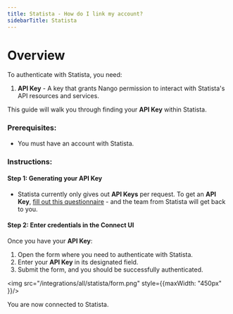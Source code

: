 ```yaml
---
title: Statista - How do I link my account?
sidebarTitle: Statista
---
```



# Overview

To authenticate with Statista, you need:
1. **API Key** - A key that grants Nango permission to interact with Statista's API resources and services.

This guide will walk you through finding your **API Key** within Statista.

### Prerequisites:

- You must have an account with Statista.

### Instructions:

#### Step 1: Generating your API Key

- Statista currently only gives out **API Keys** per request. To get an **API Key**, [fill out this questionnaire](https://forms.office.com/pages/responsepage.aspx?id=OfiFB67f4U-gaID-j8YfKwI-9bbupjFMnubBsPP0QlRUMjZNOFczSjA4NkdFN0U4ODVORU5GTFIxTyQlQCN0PWcu&route=shorturl) - and the team from Statista will get back to you.

#### Step 2: Enter credentials in the Connect UI

Once you have your **API Key**:
1. Open the form where you need to authenticate with Statista.
2. Enter your **API Key** in its designated field.
3. Submit the form, and you should be successfully authenticated.

<img src="/integrations/all/statista/form.png" style={{maxWidth: "450px" }}/>

You are now connected to Statista.
 